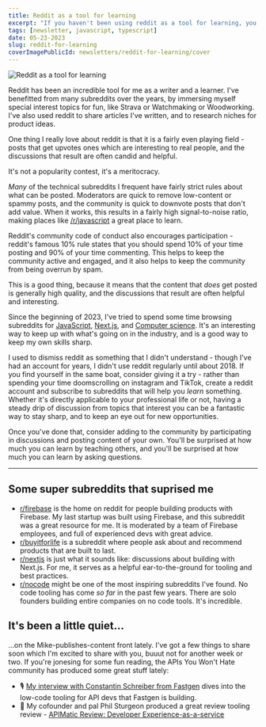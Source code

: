 ```yaml
---
title: Reddit as a tool for learning
excerpt: "If you haven't been using reddit as a tool for learning, you are truly missing out. It's time to give it a try."
tags: [newsletter, javascript, typescript]
date: 05-23-2023
slug: reddit-for-learning
coverImagePublicId: newsletters/reddit-for-learning/cover
---
```


<Image
  publicId="newsletters/reddit-for-learning/cover"
  alt="Reddit as a tool for learning"
/>

Reddit has been an incredible tool for me as a writer and a learner. I've benefitted from many subreddits over the years, by immersing myself special interest topics for fun, like Strava or Watchmaking or Woodworking. I've also used reddit to share articles I've written, and to research niches for product ideas.

One thing I really love about reddit is that it is a fairly even playing field - posts that get upvotes ones which are interesting to real people, and the discussions that result are often candid and helpful.

It's not a popularity contest, it's a meritocracy.

_Many_ of the technical subreddits I frequent have fairly strict rules about what can be posted. Moderators are quick to remove low-content or spammy posts, and the community is quick to downvote posts that don't add value. When it works, this results in a fairly high signal-to-noise ratio, making places like [/r/javascript](https://reddit.com/r/javascript) a great place to learn.

Reddit's community code of conduct also encourages participation - reddit's famous 10% rule states that you should spend 10% of your time posting and 90% of your time commenting. This helps to keep the community active and engaged, and it also helps to keep the community from being overrun by spam.

This is a good thing, because it means that the content that _does_ get posted is generally high quality, and the discussions that result are often helpful and interesting.

Since the beginning of 2023, I've tried to spend some time browsing subreddits for [JavaScript](https://reddit.com/r/javascript), [Next.js](https://reddit.com/r/nextjs), and [Computer science](https://reddit.com/r/computerscience). It's an interesting way to keep up with what's going on in the industry, and is a good way to keep my own skills sharp.

I used to dismiss reddit as something that I didn't understand - though I've had an account for years, I didn't use reddit regularly until about 2018. If you find yourself in the same boat, consider giving it a try - rather than spending your time doomscrolling on instagram and TikTok, create a reddit account and subscribe to subreddits that will help you _learn_ something. Whether it's directly applicable to your professional life or not, having a steady drip of discussion from topics that interest you can be a fantastic way to stay sharp, and to keep an eye out for new opportunities.

Once you've done that, consider adding to the community by participating in discussions and posting content of your own. You'll be surprised at how much you can learn by teaching others, and you'll be surprised at how much you can learn by asking questions.

---

## Some super subreddits that suprised me

- [r/firebase](https://reddit.com/r/firebase) is the home on reddit for people building products with Firebase. My last startup was built using Firebase, and this subreddit was a great resource for me. It is moderated by a team of Firebase employees, and full of experienced devs with great advice.
- [r/buyitforlife](https://www.reddit.com/r/BuyItForLife/) is a subreddit where people ask about and recommend products that are built to last.
- [r/nextjs](https://reddit.com/r/nextjs) is just what it sounds like: discussions about building with Next.js. For me, it serves as a helpful ear-to-the-ground for tooling and best practices.
- [r/nocode](https://www.reddit.com/r/nocode/) might be one of the most inspiring subreddits I've found. No code tooling has come _so far_ in the past few years. There are solo founders building entire companies on no code tools. It's incredible.

## It's been a little quiet...

...on the Mike-publishes-content front lately. I've got a few things to share soon which I'm excited to share with you, buuut not for another week or two. If you're jonesing for some fun reading, the APIs You Won't Hate community has produced some great stuff lately:

- 🎙️ [My interview with Constantin Schreiber from Fastgen](https://apisyouwonthate.com/podcast/no-code-apis-and-automation-with-constantin-schreiber-from-fastgen/) dives into the low-code tooling for API devs that Fastgen is building.
- 📝 My cofounder and pal Phil Sturgeon produced a great review tooling review - [APIMatic Review: Developer Experience-as-a-service](https://apisyouwonthate.com/blog/apimatic-review-dx-as-a-service/)
